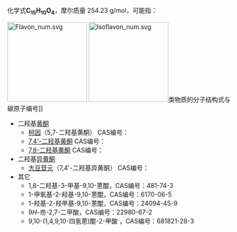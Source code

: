 {{DISPLAYTITLE:C<sub>15</sub>H<sub>10</sub>O<sub>4</sub>}}{{MolFormDisambigNav|C=15|H=10|O=4}}
化学式'''C<sub>15</sub>H<sub>10</sub>O<sub>4</sub>'''，摩尔质量 254.23 g/mol，可能指：

[[File:Flavon_num.svg|180px]]
[[File:Isoflavon_num.svg|180px]]类物质的分子结构式与碳原子编号]]
* 二羟基[[黄酮|黄酮]]
** [[柯因|柯因]]（5,7-二羟基黄酮） CAS编号：{{CAS|480-40-0}}
** [[7,4'-二羟基黄酮|7,4'-二羟基黄酮]] CAS编号：{{CAS|2196-14-7}}
** [[7,8-二羟基黄酮|7,8-二羟基黄酮]] CAS编号：{{CAS|38183-03-8}}
* 二羟基[[异黄酮|异黄酮]]
** [[大豆苷元|大豆苷元]]（7,4'-二羟基异黄酮） CAS编号：{{CAS|486-66-8}}
* 其它
** 1,8-二羟基-3-甲基-9,10-蒽醌，CAS编号：481-74-3
** 1-甲氧基-2-羟基-9,10-蒽醌，CAS编号：6170-06-5
** 1-羟基-2-羟甲基-9,10-蒽醌，CAS编号：24094-45-9
** 9''H''-芴-2,7-二甲酸，CAS编号：22980-67-2
** 9,10-(1,4,9,10-四氢蒽)醌-2-甲酸<!-- 1,​4,​9,​10-​tetrahydro-​9,​10-​dioxo-2-anthracenecarboxylic acid -->，CAS编号：681821-28-3

{{MolFormDisambig}}